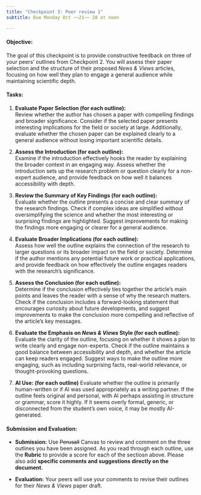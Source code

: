 ```yaml
---
title: "Checkpoint 3: Peer review 1"
subtitle: Due Monday Oct ~~21~~ 28 at noon

---
```



#### Objective:
The goal of this checkpoint is to provide constructive feedback on three of your peers' outlines from Checkpoint 2. You will assess their paper selection and the structure of their proposed *News & Views* articles, focusing on how well they plan to engage a general audience while maintaining scientific depth.

#### Tasks:

1. **Evaluate Paper Selection (for each outline):**  
Review whether the author has chosen a paper with compelling findings and broader significance. Consider if the selected paper presents interesting implications for the field or society at large. Additionally, evaluate whether the chosen paper can be explained clearly to a general audience without losing important scientific details.

2. **Assess the Introduction (for each outline):**  
Examine if the introduction effectively hooks the reader by explaining the broader context in an engaging way. Assess whether the introduction sets up the research problem or question clearly for a non-expert audience, and provide feedback on how well it balances accessibility with depth.

3. **Review the Summary of Key Findings (for each outline):**  
Evaluate whether the outline presents a concise and clear summary of the research findings. Check if complex ideas are simplified without oversimplifying the science and whether the most interesting or surprising findings are highlighted. Suggest improvements for making the findings more engaging or clearer for a general audience.

4. **Evaluate Broader Implications (for each outline):**  
Assess how well the outline explains the connection of the research to larger questions or its broader impact on the field or society. Determine if the author mentions any potential future work or practical applications, and provide feedback on how effectively the outline engages readers with the research’s significance.

5. **Assess the Conclusion (for each outline):**  
Determine if the conclusion effectively ties together the article’s main points and leaves the reader with a sense of why the research matters. Check if the conclusion includes a forward-looking statement that encourages curiosity about future developments, and suggest improvements to make the conclusion more compelling and reflective of the article’s key messages.

6. **Evaluate the Emphasis on *News & Views* Style (for each outline):**  
Evaluate the clarity of the outline, focusing on whether it shows a plan to write clearly and engage non-experts. Check if the outline maintains a good balance between accessibility and depth, and whether the article can keep readers engaged. Suggest ways to make the outline more engaging, such as including surprising facts, real-world relevance, or thought-provoking questions.

7. **AI Use: (for each outline)** 
Evaluate whether the outline is primarily human-written or if AI was used appropriately as a writing partner. If the outline feels original and personal, with AI perhaps assisting in structure or grammar, score it highly. If it seems overly formal, generic, or disconnected from the student's own voice, it may be mostly AI-generated.

#### Submission and Evaluation:

- **Submission:** Use ~~Perusall~~ Canvas to review and comment on the three outlines you have been assigned. As you read through each outline, use the **Rubric** to provide a score for each of the sectiosn above. Please also add **specific comments and suggestions directly on the document**. 
  
- **Evaluation:** Your peers will use your comments to revise their outlines for their *News & Views* paper draft. 
